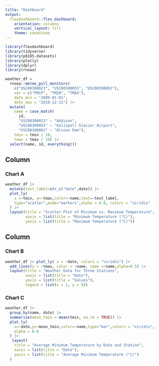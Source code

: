 ```yaml
---
title: "Dashboard"
output: 
  flexdashboard::flex_dashboard:
    orientation: columns
    vertical_layout: fill
    theme: sandstone
---
```


```r
library(flexdashboard)
library(tidyverse)
library(p8105.datasets)
library(plotly)
library(dplyr)
library(rnoaa)
```

```r
weather_df = 
  rnoaa::meteo_pull_monitors(
    c("USC00300023", "USC00300055", "USC00300063"),
    var = c("PRCP", "TMIN", "TMAX"), 
    date_min = "2009-01-01",
    date_max = "2010-12-31") |>
  mutate(
    name = case_match(
      id, 
      "USC00300023" ~ "Addison", 
      "USC00300055" ~ "Kalispell Glacier Airport",
      "USC00300063" ~ "Alcove Dam"),
    tmin = tmin / 10,
    tmax = tmax / 10) |>
  select(name, id, everything())
```

Column {data-width=650}
-----------------------------------------------------------------------

### Chart A

```r
weather_df |>
  mutate(text_label=str_c("date",date)) |>
  plot_ly(
    x =~tmin, y=~tmax,color=~name,text=~text_label,
    type="scatter",mode="markers",alpha = 0.8, colors = "viridis"
  ) |>
  layout(title = "Scatter Plot of Minimum vs. Maximum Temperature",
         xaxis = list(title = "Minimum Temperature (°C)"),
         yaxis = list(title = "Maximum Temperature (°C)"))
```

Column {data-width=350}
-----------------------------------------------------------------------

### Chart B

```r
weather_df |> plot_ly( x = ~date, colors = "viridis") |>
  add_lines(y = ~tmax, color = ~name, name =~name,alpha=0.5) |>
  layout(title = "Weather Data for Three Stations",
         xaxis = list(title = "Date"),
         yaxis = list(title = "Values"),
         legend = list(x = 1, y = 0))
```

### Chart C

```r
weather_df |>
  group_by(name, date) |>
  summarize(mean_tmin = mean(tmin, na.rm = TRUE)) |>
  plot_ly(
    x=~date,y=~mean_tmin,color=~name,type="bar",colors = "viridis",
    alpha = 0.8
  ) |>
   layout(
    title = "Average Minimum Temperature by Date and Station",
    xaxis = list(title = "Date"),
    yaxis = list(title = "Average Minimum Temperature (°C)")
  )
```

```r

```

